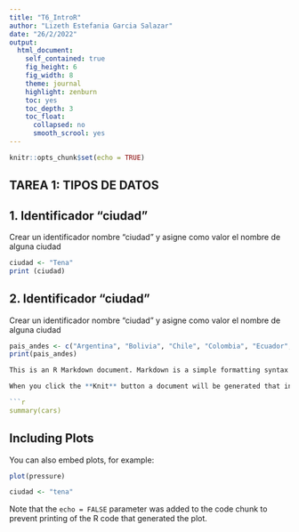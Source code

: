```yaml
---
title: "T6_IntroR"
author: "Lizeth Estefania Garcia Salazar"
date: "26/2/2022"
output: 
  html_document:
    self_contained: true
    fig_height: 6
    fig_width: 8
    theme: journal
    highlight: zenburn
    toc: yes
    toc_depth: 3 
    toc_float:
      collapsed: no
      smooth_scrool: yes
---
```


```r
knitr::opts_chunk$set(echo = TRUE)
```

## TAREA 1: TIPOS DE DATOS

## 1. Identificador "ciudad"
Crear un identificador nombre "ciudad" y asigne como valor el nombre de alguna ciudad

```r

ciudad <- "Tena"
print (ciudad)

```

## 2. Identificador "ciudad"
Crear un identificador nombre "ciudad" y asigne como valor el nombre de alguna ciudad


```r

pais_andes <- c("Argentina", "Bolivia", "Chile", "Colombia", "Ecuador", "Perú", "Venezuela")
print(pais_andes)

This is an R Markdown document. Markdown is a simple formatting syntax for authoring HTML, PDF, and MS Word documents. For more details on using R Markdown see <http://rmarkdown.rstudio.com>.

When you click the **Knit** button a document will be generated that includes both content as well as the output of any embedded R code chunks within the document. You can embed an R code chunk like this:

```r
summary(cars)
```

## Including Plots

You can also embed plots, for example:

```r
plot(pressure)

ciudad <- "tena"

```

Note that the `echo = FALSE` parameter was added to the code chunk to prevent printing of the R code that generated the plot.
